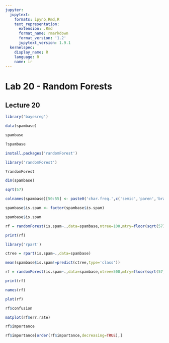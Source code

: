 ```yaml
---
jupyter:
  jupytext:
    formats: ipynb,Rmd,R
    text_representation:
      extension: .Rmd
      format_name: rmarkdown
      format_version: '1.2'
      jupytext_version: 1.9.1
  kernelspec:
    display_name: R
    language: R
    name: ir
---
```


# Lab 20 - Random Forests
## Lecture 20 

```r
library('bayesreg')
```

```r
data(spambase)
```

```r
spambase
```

```r
?spambase
```

```r
install.packages('randomForest')
```

```r
library('randomForest')
```

```r
?randomForest
```

```r
dim(spambase)
```

```r
sqrt(57)
```

```r
colnames(spambase)[50:55] <- paste0('char.freq.',c('semic','paren','bracket','exclaim','dollar','pound'))
```

```r
spambase$is.spam <- factor(spambase$is.spam)
```

```r
spambase$is.spam
```

```r
rf = randomForest(is.spam~.,data=spambase,ntree=100,mtry=floor(sqrt(57)))
```

```r
print(rf)
```

```r
library('rpart')
```

```r
ctree = rpart(is.spam~.,data=spambase)
```

```r
mean(spambase$is.spam!=predict(ctree,type='class'))
```

```r
rf = randomForest(is.spam~.,data=spambase,ntree=500,mtry=floor(sqrt(57)))
```

```r
print(rf)
```

```r
names(rf)
```

```r
plot(rf)
```

```r
rf$confusion
```

```r
matplot(rf$err.rate)
```

```r
rf$importance
```

```r
rf$importance[order(rf$importance,decreasing=TRUE),]
```

```r

```
